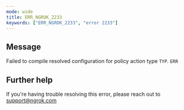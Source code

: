 ```yaml
---
mode: wide
title: ERR_NGROK_2233
keywords: ["ERR_NGROK_2233", "error 2233"]
---
```


## Message

Failed to compile resolved configuration for policy action type `TYP`.
`ERR`

## Further help

If you're having trouble resolving this error, please reach out to [support@ngrok.com](mailto:support@ngrok.com?subject=Help%20with%20ERR_NGROK_2233)
